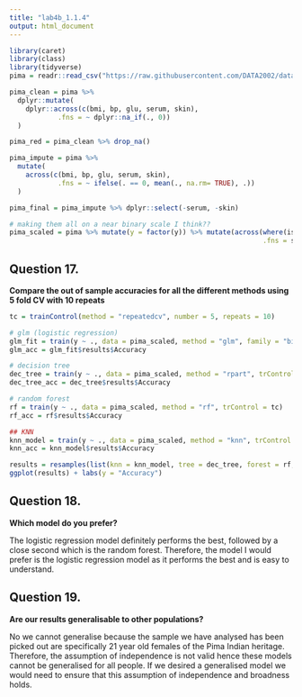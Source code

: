 ```yaml
---
title: "lab4b_1.1.4"
output: html_document
---
```


```r
library(caret)
library(class)
library(tidyverse)
pima = readr::read_csv("https://raw.githubusercontent.com/DATA2002/data/master/pima.csv")

pima_clean = pima %>% 
  dplyr::mutate(
    dplyr::across(c(bmi, bp, glu, serum, skin),
            .fns = ~ dplyr::na_if(., 0))
  )

pima_red = pima_clean %>% drop_na()

pima_impute = pima %>% 
  mutate(
    across(c(bmi, bp, glu, serum, skin),
            .fns = ~ ifelse(. == 0, mean(., na.rm= TRUE), .))
  ) 

pima_final = pima_impute %>% dplyr::select(-serum, -skin)

# making them all on a near binary scale I think??
pima_scaled = pima %>% mutate(y = factor(y)) %>% mutate(across(where(is.numeric),
                                                               .fns = scale))
```

## Question 17.

**Compare the out of sample accuracies for all the different methods using 5 fold CV with 10 repeats**

```r
tc = trainControl(method = "repeatedcv", number = 5, repeats = 10)

# glm (logistic regression)
glm_fit = train(y ~ ., data = pima_scaled, method = "glm", family = "binomial", trControl = tc)
glm_acc = glm_fit$results$Accuracy

# decision tree
dec_tree = train(y ~ ., data = pima_scaled, method = "rpart", trControl = tc)
dec_tree_acc = dec_tree$results$Accuracy

# random forest
rf = train(y ~ ., data = pima_scaled, method = "rf", trControl = tc)
rf_acc = rf$results$Accuracy

## KNN
knn_model = train(y ~ ., data = pima_scaled, method = "knn", trControl = tc)
knn_acc = knn_model$results$Accuracy

results = resamples(list(knn = knn_model, tree = dec_tree, forest = rf, logistic = glm_fit))
ggplot(results) + labs(y = "Accuracy")

```

## Question 18.

**Which model do you prefer?**

The logistic regression model definitely performs the best, followed by a close second which is the random forest. Therefore, the model I would prefer is the logistic regression model as it performs the best and is easy to understand.

## Question 19.

**Are our results generalisable to other populations?**

No we cannot generalise because the sample we have analysed has been picked out are specifically 21 year old females of the Pima Indian heritage. Therefore, the assumption of independence is not valid hence these models cannot be generalised for all people. If we desired a generalised model we would need to ensure that this assumption of independence and broadness holds.


